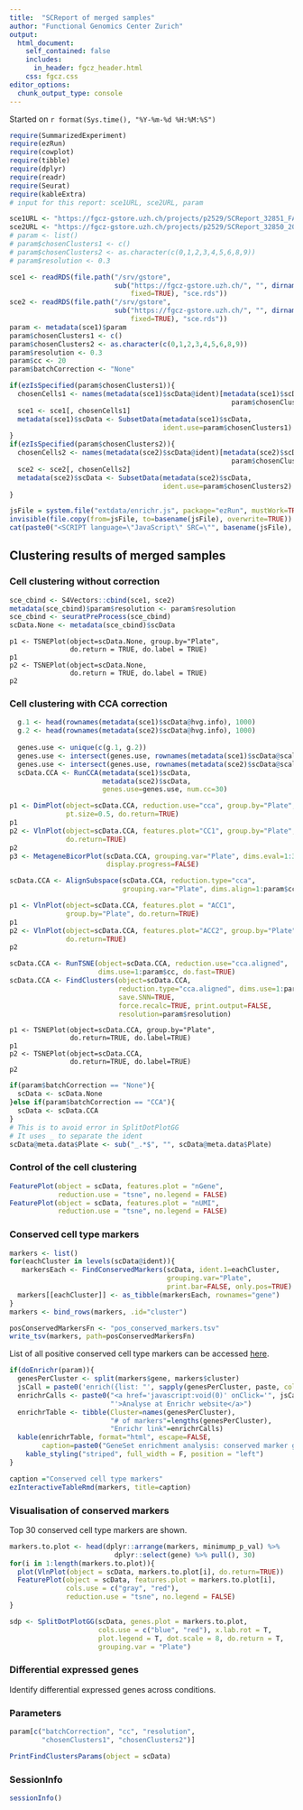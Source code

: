 ```yaml
---
title:  "SCReport of merged samples"
author: "Functional Genomics Center Zurich"
output: 
  html_document:
    self_contained: false
    includes:
      in_header: fgcz_header.html
    css: fgcz.css
editor_options: 
  chunk_output_type: console
---
```


Started on `r format(Sys.time(), "%Y-%m-%d %H:%M:%S")`

```r
require(SummarizedExperiment)
require(ezRun)
require(cowplot)
require(tibble)
require(dplyr)
require(readr)
require(Seurat)
require(kableExtra)
# input for this report: sce1URL, sce2URL, param

sce1URL <- "https://fgcz-gstore.uzh.ch/projects/p2529/SCReport_32851_FAPS4_2019-01-08--13-45-45/FAPS4_all_SCReport/00index.html"
sce2URL <- "https://fgcz-gstore.uzh.ch/projects/p2529/SCReport_32850_2019-01-08--11-03-03/FAPS30_all_E1_SCReport/00index.html"
# param <- list()
# param$chosenClusters1 <- c()
# param$chosenClusters2 <- as.character(c(0,1,2,3,4,5,6,8,9))
# param$resolution <- 0.3

sce1 <- readRDS(file.path("/srv/gstore",
                          sub("https://fgcz-gstore.uzh.ch/", "", dirname(sce1URL), 
                              fixed=TRUE), "sce.rds"))
sce2 <- readRDS(file.path("/srv/gstore",
                          sub("https://fgcz-gstore.uzh.ch/", "", dirname(sce2URL), 
                              fixed=TRUE), "sce.rds"))
param <- metadata(sce1)$param
param$chosenClusters1 <- c()
param$chosenClusters2 <- as.character(c(0,1,2,3,4,5,6,8,9))
param$resolution <- 0.3
param$cc <- 20
param$batchCorrection <- "None"

if(ezIsSpecified(param$chosenClusters1)){
  chosenCells1 <- names(metadata(sce1)$scData@ident)[metadata(sce1)$scData@ident %in% 
                                                       param$chosenClusters1]
  sce1 <- sce1[, chosenCells1]
  metadata(sce1)$scData <- SubsetData(metadata(sce1)$scData,
                                      ident.use=param$chosenClusters1)
}
if(ezIsSpecified(param$chosenClusters2)){
  chosenCells2 <- names(metadata(sce2)$scData@ident)[metadata(sce2)$scData@ident %in% 
                                                       param$chosenClusters2]
  sce2 <- sce2[, chosenCells2]
  metadata(sce2)$scData <- SubsetData(metadata(sce2)$scData,
                                      ident.use=param$chosenClusters2)
}
```

```r
jsFile = system.file("extdata/enrichr.js", package="ezRun", mustWork=TRUE)
invisible(file.copy(from=jsFile, to=basename(jsFile), overwrite=TRUE))
cat(paste0("<SCRIPT language=\"JavaScript\" SRC=\"", basename(jsFile), "\"></SCRIPT>"))
```

## Clustering results of merged samples {.tabset}

### Cell clustering without correction

```r
sce_cbind <- S4Vectors::cbind(sce1, sce2)
metadata(sce_cbind)$param$resolution <- param$resolution
sce_cbind <- seuratPreProcess(sce_cbind)
scData.None <- metadata(sce_cbind)$scData
```

```tSNE
p1 <- TSNEPlot(object=scData.None, group.by="Plate",
               do.return = TRUE, do.label = TRUE)
p1
p2 <- TSNEPlot(object=scData.None,
               do.return = TRUE, do.label = TRUE)
p2
```

### Cell clustering with CCA correction

```r
  g.1 <- head(rownames(metadata(sce1)$scData@hvg.info), 1000)
  g.2 <- head(rownames(metadata(sce2)$scData@hvg.info), 1000)
  
  genes.use <- unique(c(g.1, g.2))
  genes.use <- intersect(genes.use, rownames(metadata(sce1)$scData@scale.data))
  genes.use <- intersect(genes.use, rownames(metadata(sce2)$scData@scale.data))
  scData.CCA <- RunCCA(metadata(sce1)$scData, 
                       metadata(sce2)$scData,
                       genes.use=genes.use, num.cc=30)
```

```r
p1 <- DimPlot(object=scData.CCA, reduction.use="cca", group.by="Plate",
              pt.size=0.5, do.return=TRUE)
p1
p2 <- VlnPlot(object=scData.CCA, features.plot="CC1", group.by="Plate",
              do.return=TRUE)
p2
p3 <- MetageneBicorPlot(scData.CCA, grouping.var="Plate", dims.eval=1:30, 
                        display.progress=FALSE)
```

```r
scData.CCA <- AlignSubspace(scData.CCA, reduction.type="cca",
                            grouping.var="Plate", dims.align=1:param$cc)
```

```r
p1 <- VlnPlot(object=scData.CCA, features.plot = "ACC1",
              group.by="Plate", do.return=TRUE)
p1
p2 <- VlnPlot(object=scData.CCA, features.plot="ACC2", group.by="Plate", 
              do.return=TRUE)
p2
```

```r
scData.CCA <- RunTSNE(object=scData.CCA, reduction.use="cca.aligned",
                      dims.use=1:param$cc, do.fast=TRUE)
scData.CCA <- FindClusters(object=scData.CCA,
                           reduction.type="cca.aligned", dims.use=1:param$cc, 
                           save.SNN=TRUE,
                           force.recalc=TRUE, print.output=FALSE,
                           resolution=param$resolution)
```

```tSNE
p1 <- TSNEPlot(object=scData.CCA, group.by="Plate",
               do.return=TRUE, do.label=TRUE)
p1
p2 <- TSNEPlot(object=scData.CCA,
               do.return=TRUE, do.label=TRUE)
p2
```

```r
if(param$batchCorrection == "None"){
  scData <- scData.None
}else if(param$batchCorrection == "CCA"){
  scData <- scData.CCA
}
# This is to avoid error in SplitDotPlotGG
# It uses _ to separate the ident
scData@meta.data$Plate <- sub("_.*$", "", scData@meta.data$Plate)
```

### Control of the cell clustering

```r
FeaturePlot(object = scData, features.plot = "nGene", 
            reduction.use = "tsne", no.legend = FALSE)
FeaturePlot(object = scData, features.plot = "nUMI", 
            reduction.use = "tsne", no.legend = FALSE)
```

### Conserved cell type markers

```r
markers <- list()
for(eachCluster in levels(scData@ident)){
   markersEach <- FindConservedMarkers(scData, ident.1=eachCluster, 
                                       grouping.var="Plate",
                                       print.bar=FALSE, only.pos=TRUE)
  markers[[eachCluster]] <- as_tibble(markersEach, rownames="gene")
}
markers <- bind_rows(markers, .id="cluster")

posConservedMarkersFn <- "pos_conserved_markers.tsv"
write_tsv(markers, path=posConservedMarkersFn)
```

List of all positive conserved cell type markers can be accessed [here](`r posConservedMarkersFn`).

```r
if(doEnrichr(param)){
  genesPerCluster <- split(markers$gene, markers$cluster)
  jsCall = paste0('enrich({list: "', sapply(genesPerCluster, paste, collapse="\\n"), '", popup: true});')
  enrichrCalls <- paste0("<a href='javascript:void(0)' onClick='", jsCall, 
                         "'>Analyse at Enrichr website</a>")
  enrichrTable <- tibble(Cluster=names(genesPerCluster),
                         "# of markers"=lengths(genesPerCluster),
                         "Enrichr link"=enrichrCalls)
  kable(enrichrTable, format="html", escape=FALSE,
        caption=paste0("GeneSet enrichment analysis: conserved marker genes")) %>%
    kable_styling("striped", full_width = F, position = "left")
}
```


```r
caption ="Conserved cell type markers"
ezInteractiveTableRmd(markers, title=caption)
```

### Visualisation of conserved markers
Top 30 conserved cell type markers are shown.

```r
markers.to.plot <- head(dplyr::arrange(markers, minimump_p_val) %>% 
                          dplyr::select(gene) %>% pull(), 30)
for(i in 1:length(markers.to.plot)){
  plot(VlnPlot(object = scData, markers.to.plot[i], do.return=TRUE))
  FeaturePlot(object = scData, features.plot = markers.to.plot[i],
              cols.use = c("gray", "red"),
              reduction.use = "tsne", no.legend = FALSE)
}
```

```r
sdp <- SplitDotPlotGG(scData, genes.plot = markers.to.plot,
                      cols.use = c("blue", "red"), x.lab.rot = T,
                      plot.legend = T, dot.scale = 8, do.return = T,
                      grouping.var = "Plate")
```

### Differential expressed genes
Identify differential expressed genes across conditions.

### Parameters
```r
param[c("batchCorrection", "cc", "resolution",
        "chosenClusters1", "chosenClusters2")]
```

```r
PrintFindClustersParams(object = scData)
```

### SessionInfo
```r
sessionInfo()
```
